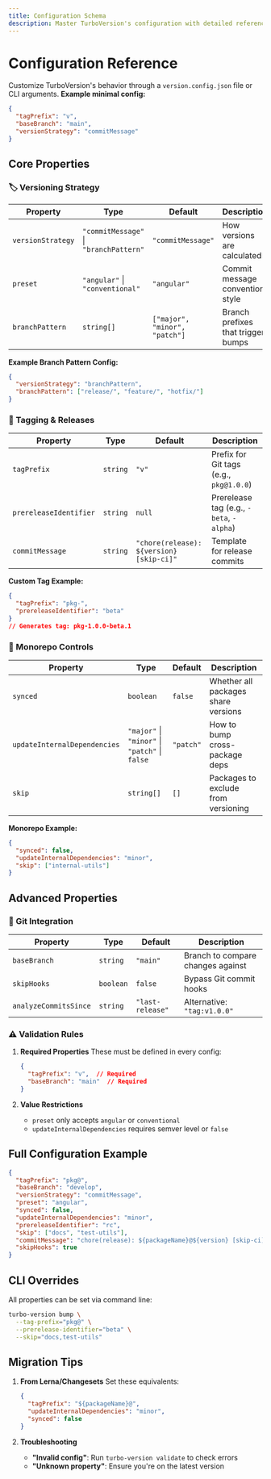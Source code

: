 ```yaml
---
title: Configuration Schema
description: Master TurboVersion's configuration with detailed reference and examples
---
```


# Configuration Reference

Customize TurboVersion's behavior through a `version.config.json` file or CLI arguments.
**Example minimal config:**
```json
{
  "tagPrefix": "v",
  "baseBranch": "main",
  "versionStrategy": "commitMessage"
}
```

## Core Properties

### 🏷️ Versioning Strategy

| Property | Type | Default | Description |
|----------|------|---------|-------------|
| `versionStrategy` | `"commitMessage"` \| `"branchPattern"` | `"commitMessage"` | How versions are calculated |
| `preset` | `"angular"` \| `"conventional"` | `"angular"` | Commit message convention style |
| `branchPattern` | `string[]` | `["major", "minor", "patch"]` | Branch prefixes that trigger bumps |

**Example Branch Pattern Config:**
```json
{
  "versionStrategy": "branchPattern",
  "branchPattern": ["release/", "feature/", "hotfix/"]
}
```

### 🔖 Tagging & Releases

| Property | Type | Default | Description |
|----------|------|---------|-------------|
| `tagPrefix` | `string` | `"v"` | Prefix for Git tags (e.g., `pkg@1.0.0`) |
| `prereleaseIdentifier` | `string` | `null` | Prerelease tag (e.g., `-beta`, `-alpha`) |
| `commitMessage` | `string` | `"chore(release): ${version} [skip-ci]"` | Template for release commits |

**Custom Tag Example:**
```json
{
  "tagPrefix": "pkg-",
  "prereleaseIdentifier": "beta"
}
// Generates tag: pkg-1.0.0-beta.1
```

### 🧩 Monorepo Controls

| Property | Type | Default | Description |
|----------|------|---------|-------------|
| `synced` | `boolean` | `false` | Whether all packages share versions |
| `updateInternalDependencies` | `"major"` \| `"minor"` \| `"patch"` \| `false` | `"patch"` | How to bump cross-package deps |
| `skip` | `string[]` | `[]` | Packages to exclude from versioning |

**Monorepo Example:**
```json
{
  "synced": false,
  "updateInternalDependencies": "minor",
  "skip": ["internal-utils"]
}
```

## Advanced Properties

### 🔄 Git Integration

| Property | Type | Default | Description |
|----------|------|---------|-------------|
| `baseBranch` | `string` | `"main"` | Branch to compare changes against |
| `skipHooks` | `boolean` | `false` | Bypass Git commit hooks |
| `analyzeCommitsSince` | `string` | `"last-release"` | Alternative: `"tag:v1.0.0"` |

### ⚠️ Validation Rules

1. **Required Properties**
   These must be defined in every config:
   ```json
   {
     "tagPrefix": "v",  // Required
     "baseBranch": "main"  // Required
   }
   ```

2. **Value Restrictions**
   - `preset` only accepts `angular` or `conventional`
   - `updateInternalDependencies` requires semver level or `false`

## Full Configuration Example

```json
{
  "tagPrefix": "pkg@",
  "baseBranch": "develop",
  "versionStrategy": "commitMessage",
  "preset": "angular",
  "synced": false,
  "updateInternalDependencies": "minor",
  "prereleaseIdentifier": "rc",
  "skip": ["docs", "test-utils"],
  "commitMessage": "chore(release): ${packageName}@${version} [skip-ci]",
  "skipHooks": true
}
```

## CLI Overrides

All properties can be set via command line:
```bash
turbo-version bump \
  --tag-prefix="pkg@" \
  --prerelease-identifier="beta" \
  --skip="docs,test-utils"
```

## Migration Tips

1. **From Lerna/Changesets**
   Set these equivalents:
   ```json
   {
     "tagPrefix": "${packageName}@",
     "updateInternalDependencies": "minor",
     "synced": false
   }
   ```

2. **Troubleshooting**
   - **"Invalid config"**: Run `turbo-version validate` to check errors
   - **"Unknown property"**: Ensure you're on the latest version
